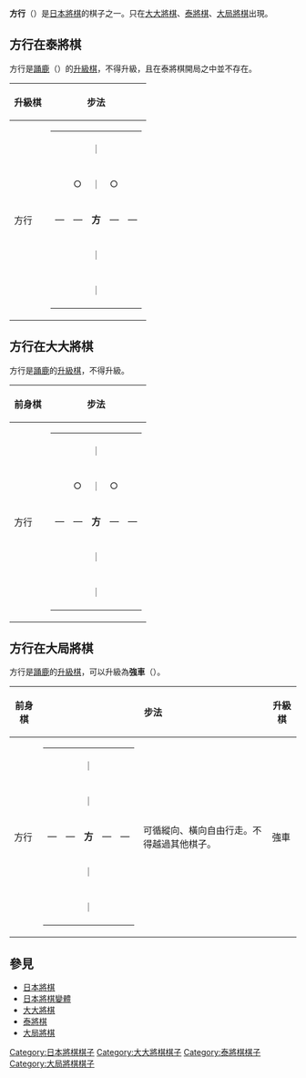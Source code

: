 {{Otheruses|方行}}

{{japanese|japanese=方行|kana=ほうぎょう|romaji=Hōgyō}}
'''方行'''（{{lang|ja|ほうぎょう}}）是[[日本將棋|日本將棋]]的棋子之一。只在[[大大將棋|大大將棋]]、[[泰將棋|泰將棋]]、[[大局將棋|大局將棋]]出現。

==方行在泰將棋==
方行是[[踊鹿|踊鹿]]（{{lang|ja|ようろく}}）的[[升級棋|升級棋]]，不得升級，且在泰將棋開局之中並不存在。

{| border="1" cellspacing="0" cellpadding="3"
|----- bgcolor="#dddddd"
! 升級棋
! colspan="2" | 步法
|-----
| 方行 ||
{| border="1" cellspacing="0" cellpadding="3"
|-----
|   ||   || ｜ ||   ||  
|-----
|   || ○ || ｜ || ○ ||  
|-----
| ― || ― || '''方''' || ― || ―
|-----
|   ||   || ｜ ||   ||  
|-----
|   ||   || ｜ ||   ||  
|}
| 可循縱向、橫向自由行走，或循前斜向走一格。不得越過其他棋子。
|}

== 方行在大大將棋 ==
方行是[[踊鹿|踊鹿]]的[[升級棋|升級棋]]，不得升級。

{| border="1" cellspacing="0" cellpadding="3"
|----- bgcolor="#dddddd"
! 前身棋
! colspan="2" | 步法
|-----
| 方行 ||
{| border="1" cellspacing="0" cellpadding="3"
|-----
|   ||   || ｜ ||   ||  
|-----
|   || ○ || ｜ || ○ ||  
|-----
| ― || ― || '''方''' || ― || ―
|-----
|   ||   || ｜ ||   ||  
|-----
|   ||   || ｜ ||   ||  
|}
| 可循縱向、橫向自由行走，或循前斜向走一格。不得越過其他棋子。 
|}

== 方行在大局將棋 ==
方行是[[踊鹿|踊鹿]]的[[升級棋|升級棋]]，可以升級為'''強車'''（{{lang|ja|きょうしゃ}}）。

{| border="1" cellspacing="0" cellpadding="3"
|----- bgcolor="#dddddd"
! 前身棋
! colspan="2" | 步法
! 升級棋
! colspan="2" | 步法
|-----
| 方行 ||
{| border="1" cellspacing="0" cellpadding="3"
|-----
|   ||   || ｜ ||   ||  
|-----
|   ||   || ｜ ||   ||  
|-----
| ― || ― || '''方''' || ― || ―
|-----
|   ||   || ｜ ||   ||  
|-----
|   ||   || ｜ ||   ||  
|}
| 可循縱向、橫向自由行走。不得越過其他棋子。 || 強車 ||
{| border="1" cellspacing="0" cellpadding="3"
|-----
| ＼ ||   || ｜ ||   || ／
|-----
|   || ＼ || ｜ || ／ ||  
|-----
| ― || ― || '''強''' || ― || ―
|-----
|   ||   || ｜ ||   ||  
|-----
|   ||   || ｜ ||   ||  
|}
| 可循縱向、橫向、前斜向自由行走。不得越過其他棋子。
|}

== 參見 ==
* [[日本將棋|日本將棋]]
* [[日本將棋變體|日本將棋變體]]
* [[大大將棋|大大將棋]]
* [[泰將棋|泰將棋]]
* [[大局將棋|大局將棋]]

[[Category:日本將棋棋子|Category:日本將棋棋子]]
[[Category:大大將棋棋子|Category:大大將棋棋子]]
[[Category:泰將棋棋子|Category:泰將棋棋子]]
[[Category:大局將棋棋子|Category:大局將棋棋子]]